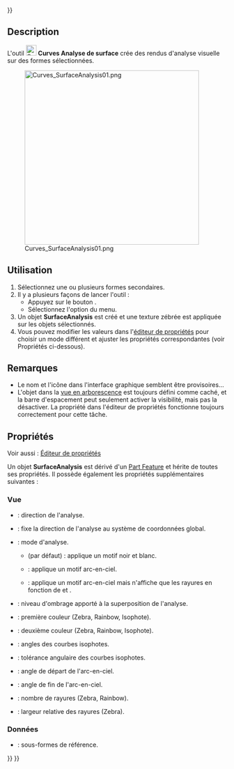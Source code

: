 <languages/>
{{UnfinishedDocu{{#translation:}}}}

{{Docnav/fr
|[[Curves_RotationSweep/fr|Balayer]]
|[[Curves_DraftAnalysis/fr|Analyse de dépouilles]]
|[[Curves_Workbench/fr|Atelier Curves]]
|IconL=Curves_RotationSweep.svg
|IconR=Curves_DraftAnalysis.svg
|IconC=Curves_workbench_icon.svg
}}

{{GuiCommand/fr
|Name=Curves SurfaceAnalysis
|Name/fr=Curves Analyse de surface
|MenuLocation=Surfaces → Title
|Workbenches=[[Curves_Workbench/fr|Curves]]
}}

==Description==

L'outil [[Image:Curves_SurfaceAnalysis.svg|24px]] '''Curves Analyse de surface''' crée des rendus d'analyse visuelle sur des formes sélectionnées.

[[Image:Curves_SurfaceAnalysis01.png|400px]]

{{Caption|Différents modes d'analyse appliqués à une sphère. De gauche à droite : rien, Zebra, Rainbow, Isophote}}

<span id="Usage"></span>
==Utilisation==

# Sélectionnez une ou plusieurs formes secondaires.
# Il y a plusieurs façons de lancer l'outil :
#* Appuyez sur le bouton {{Button|[[Image:Curves_ZebraTool.svg|16px]] [[Curves_SurfaceAnalysis/fr|Title]]}}.
#* Sélectionnez l'option {{MenuCommand|Surfaces → [[Image:Curves_ZebraTool.svg|16px]] Title}} du menu.
# Un objet '''SurfaceAnalysis''' est créé et une texture zébrée est appliquée sur les objets sélectionnés.
# Vous pouvez modifier les valeurs dans l'[[Property_editor/fr|éditeur de propriétés]] pour choisir un mode différent et ajuster les propriétés correspondantes (voir Propriétés ci-dessous).

<span id="Notes"></span>
==Remarques==

* Le nom et l'icône dans l'interface graphique semblent être provisoires...
* L'objet dans la [[Tree_view/fr|vue en arborescence]] est toujours défini comme caché, et la barre d'espacement peut seulement activer la visibilité, mais pas la désactiver. La propriété {{PropertyData|Visibility}} dans l'éditeur de propriétés fonctionne toujours correctement pour cette tâche.


<span id="Properties"></span>
==Propriétés==

Voir aussi : [[Property_editor/fr|Éditeur de propriétés]]

Un objet '''SurfaceAnalysis''' est dérivé d'un [[Part_Feature/fr|Part Feature]] et hérite de toutes ses propriétés. Il possède également les propriétés supplémentaires suivantes :

<span id="View"></span>
===Vue===

{{TitleProperty|AnalysisMode}}

* {{PropertyView|Direction|Vector}} : direction de l'analyse.
* {{PropertyView|Fixed|Bool}} : fixe la direction de l'analyse au système de coordonnées global.
* {{PropertyView|Mode|Enumeration}} : mode d'analyse.
** {{Value|Zebra}} (par défaut) : applique un motif noir et blanc.
** {{Value|Rainbow}} : applique un motif arc-en-ciel.
** {{Value|Isophote}} : applique un motif arc-en-ciel mais n'affiche que les rayures en fonction de {{PropertyView|IsoAngles}} et {{PropertyView|IsoTolerance}}.
* {{PropertyView|Shading|FloatConstraint}} : niveau d'ombrage apporté à la superposition de l'analyse.

{{TitleProperty|AnalysisOptions}}

* {{PropertyView|Color1|Color}} : première couleur (Zebra, Rainbow, Isophote).
* {{PropertyView|Color2|Color}} : deuxième couleur (Zebra, Rainbow, Isophote).
* {{PropertyView|IsoAngles|FloatList}} : angles des courbes isophotes.
* {{PropertyView|IsoTolerance|Float}} : tolérance angulaire des courbes isophotes.
* {{PropertyView|RainbowAngle1|FloatConstraint}} : angle de départ de l'arc-en-ciel.
* {{PropertyView|RainbowAngle2|FloatConstraint}} : angle de fin de l'arc-en-ciel.
* {{PropertyView|StripesNumber|Integer}} : nombre de rayures (Zebra, Rainbow).
* {{PropertyView|StripesRatio|FloatConstraint}} : largeur relative des rayures (Zebra).

<span id="Data"></span>
===Données===

{{TitleProperty|Group}}

* {{PropertyData|Sources|LinkList|Dynamic}} : sous-formes de référence.



{{Docnav/fr
|[[Curves_RotationSweep/fr|Balayer]]
|[[Curves_DraftAnalysis/fr|Analyse de dépouilles]]
|[[Curves_Workbench/fr|Atelier Curves]]
|IconL=Curves_RotationSweep.svg
|IconR=Curves_DraftAnalysis.svg
|IconC=Curves_workbench_icon.svg
}}

{{Curves Tools navi{{#translation:}}}}
{{Userdocnavi{{#translation:}}}}